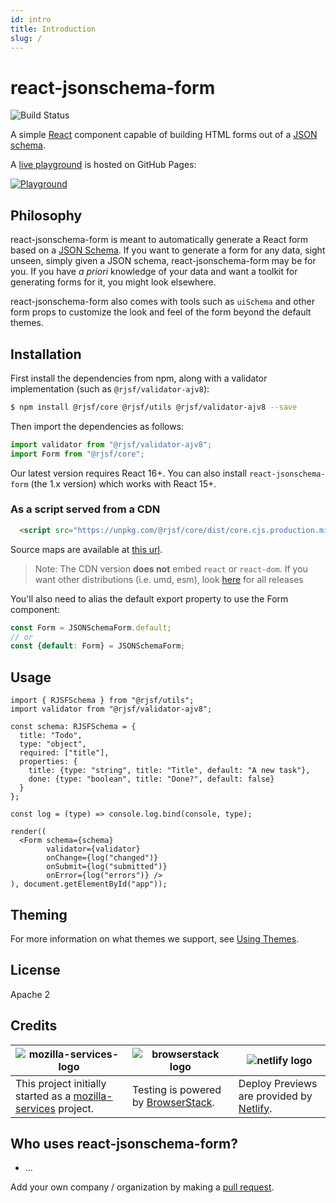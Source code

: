 ```yaml
---
id: intro
title: Introduction
slug: /
---
```


# react-jsonschema-form

![Build Status](https://github.com/rjsf-team/react-jsonschema-form/workflows/CI/badge.svg)

A simple [React](https://reactjs.org/) component capable of building HTML forms out of a [JSON schema](http://json-schema.org/).

A [live playground](https://rjsf-team.github.io/react-jsonschema-form/) is hosted on GitHub Pages:

<a target="_blank" href="https://rjsf-team.github.io/react-jsonschema-form/"><img alt="Playground" src="https://i.imgur.com/M8ZCES5.gif" /></a>

## Philosophy

react-jsonschema-form is meant to automatically generate a React form based on a [JSON Schema](http://json-schema.org/). If you want to generate a form for any data, sight unseen, simply given a JSON schema, react-jsonschema-form may be for you. If you have _a priori_ knowledge of your data and want a toolkit for generating forms for it, you might look elsewhere.

react-jsonschema-form also comes with tools such as `uiSchema` and other form props to customize the look and feel of the form beyond the default themes.

## Installation

First install the dependencies from npm, along with a validator implementation (such as `@rjsf/validator-ajv8`):

```bash
$ npm install @rjsf/core @rjsf/utils @rjsf/validator-ajv8 --save
```

Then import the dependencies as follows:

```js
import validator from "@rjsf/validator-ajv8";
import Form from "@rjsf/core";
```

Our latest version requires React 16+. You can also install `react-jsonschema-form` (the 1.x version) which works with React 15+.

### As a script served from a CDN

```html
  <script src="https://unpkg.com/@rjsf/core/dist/core.cjs.production.min.js"></script>
```

Source maps are available at [this url](https://unpkg.com/@rjsf/core/dist/core.cjs.production.min.js.map).

> Note: The CDN version **does not** embed `react` or `react-dom`. If you want other distributions (i.e. umd, esm), look [here](https://unpkg.com/@rjsf/core/dist/) for all releases

You'll also need to alias the default export property to use the Form component:

```js
const Form = JSONSchemaForm.default;
// or
const {default: Form} = JSONSchemaForm;
```

## Usage

```tsx
import { RJSFSchema } from "@rjsf/utils";
import validator from "@rjsf/validator-ajv8";

const schema: RJSFSchema = {
  title: "Todo",
  type: "object",
  required: ["title"],
  properties: {
    title: {type: "string", title: "Title", default: "A new task"},
    done: {type: "boolean", title: "Done?", default: false}
  }
};

const log = (type) => console.log.bind(console, type);

render((
  <Form schema={schema}
        validator={validator}
        onChange={log("changed")}
        onSubmit={log("submitted")}
        onError={log("errors")} />
), document.getElementById("app"));
```


## Theming

For more information on what themes we support, see [Using Themes](usage/themes).


<!--

disabled until https://github.com/rjsf-team/react-jsonschema-form/issues/1584 is resolved

## Useful samples

 - Custom field template: <https://jsfiddle.net/hdp1kgn6/1/>
 - Multi-step wizard: <https://jsfiddle.net/sn4bnw9h/1/>
 - Using classNames with uiSchema: <https://jsfiddle.net/gfwp25we/1/>
 - Conditional fields: <https://jsfiddle.net/69z2wepo/88541/>
 - Advanced conditional fields: <https://jsfiddle.net/cowbellerina/zbfh96b1/>
 - Use radio list for enums: <https://jsfiddle.net/f2y3fq7L/2/>
 - Reading file input data: <https://jsfiddle.net/f9vcb6pL/1/>
 - Custom errors messages with transformErrors: <https://jsfiddle.net/revolunet/5r3swnr4/>
 - 2 columns form with CSS and FieldTemplate: <https://jsfiddle.net/n1k0/bw0ffnz4/1/>
 - Validate and submit form from external control: <https://jsfiddle.net/spacebaboon/g5a1re63/>
 - Custom component for Help text with `ui:help`: <https://codesandbox.io/s/14pqx97xl7/>
 - Collapsing / Showing and Hiding individual fields: <https://codesandbox.io/s/examplereactjsonschemaformcollapsefieldtemplate-t41dn>

-->

## License

Apache 2


## Credits

| ![mozilla-services-logo](https://avatars1.githubusercontent.com/u/1066228?s=200&v=4) | ![browserstack logo](https://user-images.githubusercontent.com/1689183/51487090-4ea04f80-1d57-11e9-9a91-79b7ef8d2013.png) | ![netlify logo](https://www.netlify.com/img/global/badges/netlify-color-accent.svg)|
|-----------------------------------------------------------------------------------------------------------|----------------------------------------------------------------------------------------------------------------------------------------------------|---|
| This project initially started as a [mozilla-services](https://github.com/mozilla-services) project.      | Testing is powered by [BrowserStack](https://www.browserstack.com/).                                                                               |Deploy Previews are provided by [Netlify](https://www.netlify.com).|

## Who uses react-jsonschema-form?

- ...

Add your own company / organization by making a [pull request](https://github.com/rjsf-team/react-jsonschema-form/pulls).
